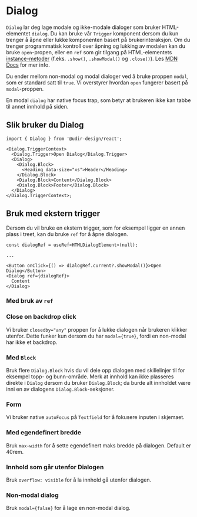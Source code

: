
<Meta of={DialogStories} />

# Dialog

`Dialog` lar deg lage modale og ikke-modale dialoger som bruker HTML-elementet `dialog`.
Du kan bruke vår `Trigger` komponent dersom du kun trenger å åpne eller lukke komponenten basert på brukerinteraksjon.
Om du trenger programmatisk kontroll over åpning og lukking av modalen kan du bruke `open`-propen, eller en `ref` som
gir tilgang på HTML-elementets [instance-metoder](https://developer.mozilla.org/en-US/docs/Web/API/HTMLDialogElement#instance_methods) (f.eks. `.show()`, `.showModal()` og `.close()`).
Les [MDN Docs](https://developer.mozilla.org/en-US/docs/Web/HTML/Element/dialog) for mer info.

Du ender mellom non-modal og modal dialoger ved å bruke proppen `modal`, som er standard satt til `true`.
Vi overstyrer hvordan `open` fungerer basert på `modal`-proppen.

En modal `dialog` har native focus trap, som betyr at brukeren ikke kan tabbe til annet innhold på siden.

<Primary />
<Controls />

## Slik bruker du Dialog

```tsx
import { Dialog } from '@udir-design/react';

<Dialog.TriggerContext>
  <Dialog.Trigger>Open Dialog</Dialog.Trigger>
  <Dialog>
    <Dialog.Block>
      <Heading data-size="xs">Header</Heading>
    </Dialog.Block>
    <Dialog.Block>Content</Dialog.Block>
    <Dialog.Block>Footer</Dialog.Block>
  </Dialog>
</Dialog.TriggerContext>;
```

## Bruk med ekstern trigger

Dersom du vil bruke en ekstern trigger, som for eksempel ligger en annen plass i treet, kan du bruke `ref` for å åpne dialogen.

```tsx
const dialogRef = useRef<HTMLDialogElement>(null);

...

<Button onClick={() => dialogRef.current?.showModal()}>Open Dialog</Button>
<Dialog ref={dialogRef}>
  Content
</Dialog>
```

### Med bruk av `ref`

<Canvas of={DialogStories.WithoutDialogTriggerContext} />

### Close on backdrop click

Vi bruker `closedby="any"` proppen for å lukke dialogen når brukeren klikker utenfor.
Dette funker kun dersom du har `modal={true}`, fordi en non-modal har ikke et backdrop.

<Canvas of={DialogStories.BackdropClosedbyAny} />

### Med `Block`

Bruk flere `Dialog.Block` hvis du vil dele opp dialogen med skillelinjer til for eksempel topp- og bunn-område.
Merk at innhold kan ikke plasseres direkte i `Dialog` dersom du bruker `Dialog.Block`; da burde alt innholdet være inni en av dialogens `Dialog.Block`-seksjoner.

<Canvas of={DialogStories.WithHeaderAndFooter} />

### Form

Vi bruker native `autoFocus` på `Textfield` for å fokusere inputen i skjemaet.

<Canvas of={DialogStories.DialogWithForm} />

### Med egendefinert bredde

Bruk `max-width` for å sette egendefinert maks bredde på dialogen. Default er 40rem.

<Canvas of={DialogStories.DialogWithMaxWidth} />

### Innhold som går utenfor Dialogen

Bruk `overflow: visible` for å la innhold gå utenfor dialogen.

<Canvas of={DialogStories.DialogWithSuggestion} />

### Non-modal dialog

Bruk `modal={false}` for å lage en non-modal dialog.

<Canvas of={DialogStories.DialogNonModal} />
